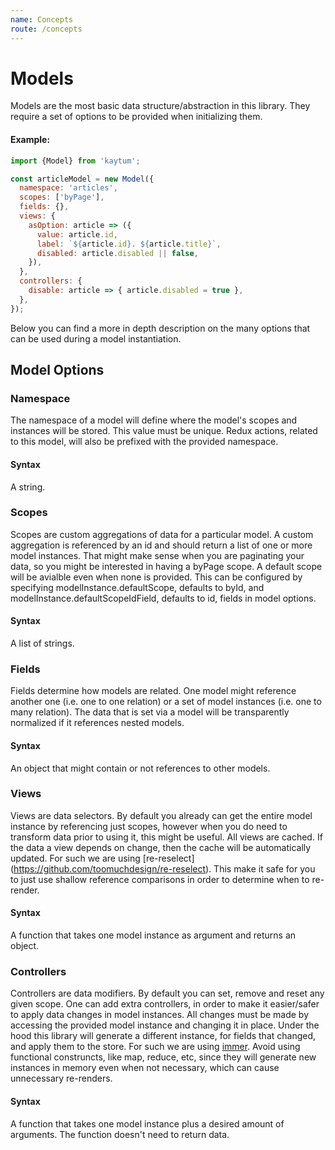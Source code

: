 ```yaml
---
name: Concepts
route: /concepts
---
```


# Models

Models are the most basic data structure/abstraction in this library. They require a set of options to be provided
when initializing them.

#### Example:
```javascript
import {Model} from 'kaytum';

const articleModel = new Model({
  namespace: 'articles',
  scopes: ['byPage'],
  fields: {},
  views: {
    asOption: article => ({
      value: article.id,
      label: `${article.id}. ${article.title}`,
      disabled: article.disabled || false,
    }),
  },
  controllers: {
    disable: article => { article.disabled = true },
  },
});
```

Below you can find a more in depth description on the many options that can be used during a model instantiation.

## Model Options

### Namespace

The namespace of a model will define where the model's scopes and instances will be stored. This value must be unique.
Redux actions, related to this model, will also be prefixed with the provided namespace.

#### Syntax

A string.

### Scopes

Scopes are custom aggregations of data for a particular model. A custom aggregation is referenced by an id and
should return a list of one or more model instances. That might make sense when you are paginating your data, so
you might be interested in having a byPage scope. A default scope will be avialble even when none is provided. This
can be configured by specifying modelInstance.defaultScope, defaults to byId, and modelInstance.defaultScopeIdField,
defaults to id, fields in model options.

#### Syntax

A list of strings.

### Fields

Fields determine how models are related. One model might reference another one (i.e. one to one relation) or
a set of model instances (i.e. one to many relation). The data that is set via a model will be transparently
normalized if it references nested models.

#### Syntax

An object that might contain or not references to other models.

### Views

Views are data selectors. By default you already can get the entire model instance by referencing just scopes, however
when you do need to transform data prior to using it, this might be useful. All views are cached. If the data a view
depends on change, then the cache will be automatically updated. For such we are using
[re-reselect] (https://github.com/toomuchdesign/re-reselect). This make it safe for you to just use shallow
reference comparisons in order to determine when to re-render.

#### Syntax

A function that takes one model instance as argument and returns an object.

### Controllers

Controllers are data modifiers. By default you can set, remove and reset any given scope. One can add extra
controllers, in order to make it easier/safer to apply data changes in model instances. All changes must be made
by accessing the provided model instance and changing it in place. Under the hood this library will generate a
different instance, for fields that changed, and apply them to the store. For such we are using
[immer](https://github.com/immerjs/immer). Avoid using functional construncts, like map, reduce, etc,
since they will generate new instances in memory even when not necessary, which can cause unnecessary re-renders.

#### Syntax

A function that takes one model instance plus a desired amount of arguments. The function doesn't need to return
data.
